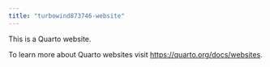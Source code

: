 ```yaml
---
title: "turbowind873746-website"
---
```


This is a Quarto website.

To learn more about Quarto websites visit <https://quarto.org/docs/websites>.
